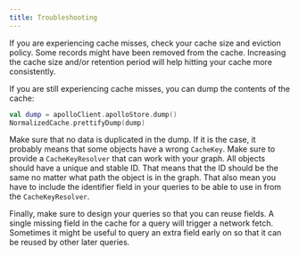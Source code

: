 ```yaml
---
title: Troubleshooting
---
```


If you are experiencing cache misses, check your cache size and eviction policy. Some records might have been removed from the cache. Increasing the cache size and/or retention period will help hitting your cache more consistently.

If you are still experiencing cache misses, you can dump the contents of the cache:


```kotlin
val dump = apolloClient.apolloStore.dump()
NormalizedCache.prettifyDump(dump)
```

Make sure that no data is duplicated in the dump. If it is the case, it probably means that some objects have a wrong `CacheKey`. Make sure to provide a `CacheKeyResolver` that can work with your graph. All objects should have a unique and stable ID. That means that the ID should be the same no matter what path the object is in the graph. That also mean you have to include the identifier field in your queries to be able to use in from the `CacheKeyResolver`.

Finally, make sure to design your queries so that you can reuse fields. A single missing field in the cache for a query will trigger a network fetch. Sometimes it might be useful to query an extra field early on so that it can be reused by other later queries.

